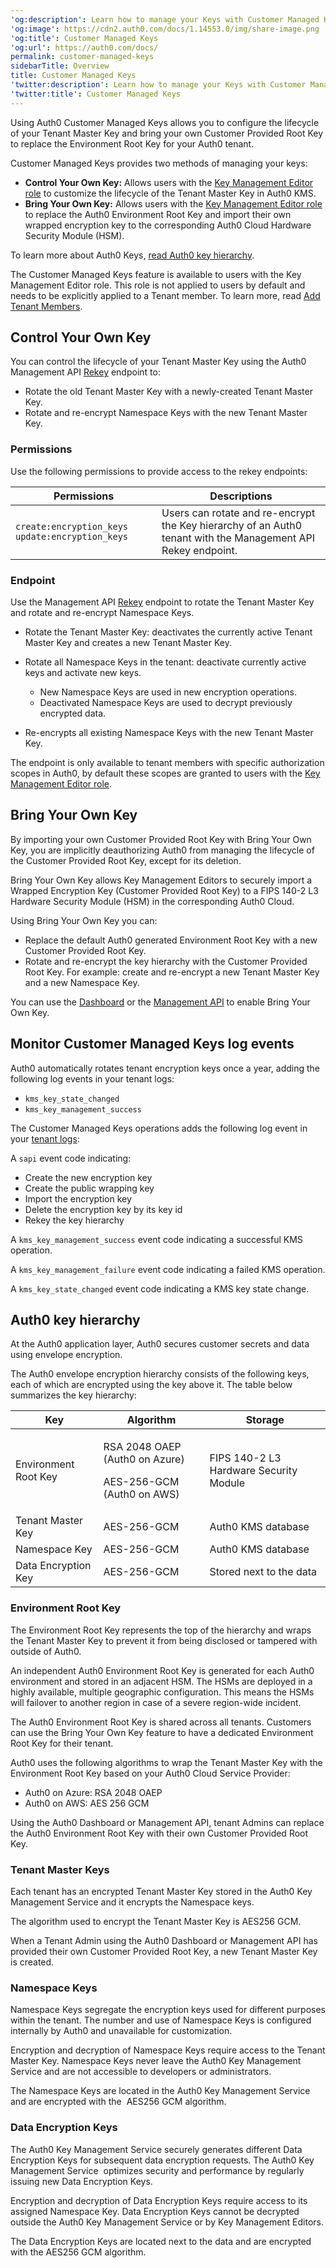 ---
'og:description': Learn how to manage your Keys with Customer Managed Keys.
'og:image': https://cdn2.auth0.com/docs/1.14553.0/img/share-image.png
'og:title': Customer Managed Keys
'og:url': https://auth0.com/docs/
permalink: customer-managed-keys
sidebarTitle: Overview
title: Customer Managed Keys
'twitter:description': Learn how to manage your Keys with Customer Managed Keys.
'twitter:title': Customer Managed Keys
---
Using Auth0 Customer Managed Keys allows you to configure the lifecycle of your Tenant Master Key and bring your own Customer Provided Root Key to replace the Environment Root Key for your Auth0 tenant.

Customer Managed Keys provides two methods of managing your keys:

* **Control Your Own Key:** Allows users with the  [Key Management Editor role](/docs/get-started/manage-dashboard-access/add-dashboard-users) to customize the lifecycle of the Tenant Master Key in Auth0 KMS.
* **Bring Your Own Key:** Allows users with the  [Key Management Editor role](/docs/get-started/manage-dashboard-access/add-dashboard-users) to replace the Auth0 Environment Root Key and import their own wrapped encryption key to the corresponding Auth0 Cloud Hardware Security Module (HSM).

To learn more about Auth0 Keys, [read Auth0 key hierarchy](/docs/secure/highly-regulated-identity/customer-managed-keys#auth0-key-hierarchy).

<Callout icon="file-lines" color="#0EA5E9" iconType="regular">

The Customer Managed Keys feature is available to users with the Key Management Editor role. This role is not applied to users by default and needs to be explicitly applied to a Tenant member. To learn more, read [Add Tenant Members](/docs/get-started/manage-dashboard-access/add-dashboard-users).

</Callout>

## Control Your Own Key

You can control the lifecycle of your Tenant Master Key using the Auth0 <Tooltip tip="Management API: A product to allow customers to perform administrative tasks." cta="View Glossary" href="/docs/glossary?term=Management+API">Management API</Tooltip> [Rekey](https://auth0.com/docs/api/management/v2/keys/post-encryption-rekey) endpoint to:

* Rotate the old Tenant Master Key with a newly-created Tenant Master Key.
* Rotate and re-encrypt Namespace Keys with the new Tenant Master Key.

### Permissions

Use the following permissions to provide access to the rekey endpoints:

<table class="table">
<thead>
<tr>
<th><b>Permissions</b></th>
<th><b>Descriptions</b></th>
</tr>
</thead>
<tbody>
<tr>
<td>
<code>create:encryption_keys</code>
<code>update:encryption_keys</code>
</td>
<td>
Users can rotate and re-encrypt the Key hierarchy of an Auth0 tenant with the Management API Rekey endpoint.
</td>
</tr>
</tbody>
</table>

### Endpoint

Use the Management API [Rekey](https://auth0.com/docs/api/management/v2/keys/post-encryption-rekey) endpoint to rotate the Tenant Master Key and rotate and re-encrypt Namespace Keys.

* Rotate the Tenant Master Key: deactivates the currently active Tenant Master Key and creates a new Tenant Master Key.
* Rotate all Namespace Keys in the tenant: deactivate currently active keys and activate new keys.

  + New Namespace Keys are used in new encryption operations.
  + Deactivated Namespace Keys are used to decrypt previously encrypted data.
* Re-encrypts all existing Namespace Keys with the new Tenant Master Key.

<Callout icon="file-lines" color="#0EA5E9" iconType="regular">

The endpoint is only available to tenant members with specific authorization scopes in Auth0, by default these scopes are granted to users with the  [Key Management Editor role](/docs/get-started/manage-dashboard-access/add-dashboard-users).

</Callout>

## Bring Your Own Key

<Warning>

By importing your own Customer Provided Root Key with Bring Your Own Key, you are implicitly deauthorizing Auth0 from managing the lifecycle of the Customer Provided Root Key, except for its deletion.

</Warning>

Bring Your Own Key allows Key Management Editors to securely import a Wrapped Encryption Key (Customer Provided Root Key) to a FIPS 140-2 L3 Hardware Security Module (HSM) in the corresponding Auth0 Cloud.

Using Bring Your Own Key you can:

* Replace the default Auth0 generated Environment Root Key with a new Customer Provided Root Key.
* Rotate and re-encrypt the key hierarchy with the Customer Provided Root Key. For example: create and re-encrypt a new Tenant Master Key and a new Namespace Key.

You can use the [Dashboard](/docs/secure/highly-regulated-identity/customer-managed-keys/customer-managed-keys-dashboard) or the [Management API](/docs/secure/highly-regulated-identity/customer-managed-keys/customer-managed-keys-management-api) to enable Bring Your Own Key.

## Monitor Customer Managed Keys log events

<Callout icon="file-lines" color="#0EA5E9" iconType="regular">

Auth0 automatically rotates tenant encryption keys once a year, adding the following log events in your tenant logs:

* `kms_key_state_changed`
* `kms_key_management_success`

</Callout>

The Customer Managed Keys operations adds the following log event in your [tenant logs](/docs/deploy-monitor/logs):

A `sapi` event code indicating:

* Create the new encryption key
* Create the public wrapping key
* Import the encryption key
* Delete the encryption key by its key id
* Rekey the key hierarchy

A `kms_key_management_success` event code indicating a successful KMS operation.

A `kms_key_management_failure` event code indicating a failed KMS operation.

A `kms_key_state_changed` event code indicating a KMS key state change.

## Auth0 key hierarchy

At the Auth0 application layer, Auth0 secures customer secrets and data using envelope encryption.

The Auth0 envelope encryption hierarchy consists of the following keys, each of which are encrypted using the key above it. The table below summarizes the key hierarchy:

<table class="table">
<thead>
<tr>
<th><b>Key</b></th>
<th><b>Algorithm</b></th>
<th><b>Storage</b></th>
</tr>
</thead>
<tbody>
<tr>
<td>Environment Root Key</td>
<td><p>RSA 2048 OAEP (Auth0 on Azure)</p><p>AES-256-GCM (Auth0 on AWS)</p></td>
<td>FIPS 140-2 L3 Hardware Security Module</td>
</tr>
<tr>
<td>Tenant Master Key</td>
<td>AES-256-GCM</td>
<td>Auth0 KMS database</td>
</tr>
<tr>
<td>Namespace Key</td>
<td>AES-256-GCM</td>
<td>Auth0 KMS database</td>
</tr>
<tr>
<td>Data Encryption Key</td>
<td>AES-256-GCM</td>
<td>Stored next to the data</td>
</tr>
</tbody>
</table>

### Environment Root Key

The Environment Root Key represents the top of the hierarchy and wraps the Tenant Master Key to prevent it from being disclosed or tampered with outside of Auth0.

An independent Auth0 Environment Root Key is generated for each Auth0 environment and stored in an adjacent HSM. The HSMs are deployed in a highly available, multiple geographic configuration. This means the HSMs will failover to another region in case of a severe region-wide incident.

The Auth0 Environment Root Key is shared across all tenants. Customers can use the Bring Your Own Key feature to have a dedicated Environment Root Key for their tenant.

Auth0 uses the following algorithms to wrap the Tenant Master Key with the Environment Root Key based on your Auth0 Cloud Service Provider:

* Auth0 on Azure: RSA 2048 OAEP
* Auth0 on AWS: AES 256 GCM

<Callout icon="file-lines" color="#0EA5E9" iconType="regular">

Using the Auth0 Dashboard or Management API, tenant Admins can replace the Auth0 Environment Root Key with their own Customer Provided Root Key.

</Callout>

### Tenant Master Keys

Each tenant has an encrypted Tenant Master Key stored in the Auth0 Key Management Service and it encrypts the Namespace keys.

The algorithm used to encrypt the Tenant Master Key is AES256 GCM.

<Callout icon="file-lines" color="#0EA5E9" iconType="regular">

When a Tenant Admin using the Auth0 Dashboard or Management API has provided their own Customer Provided Root Key, a new Tenant Master Key is created.

</Callout>

### Namespace Keys

Namespace Keys segregate the encryption keys used for different purposes within the tenant. The number and use of Namespace Keys is configured internally by Auth0 and unavailable for customization.

Encryption and decryption of Namespace Keys require access to the Tenant Master Key. Namespace Keys never leave the Auth0 Key Management Service and are not accessible to developers or administrators.

The Namespace Keys are located in the Auth0 Key Management Service and are encrypted with the  AES256 GCM algorithm.

### Data Encryption Keys

The Auth0 Key Management Service securely generates different Data Encryption Keys for subsequent data encryption requests. The Auth0 Key Management Service  optimizes security and performance by regularly issuing new Data Encryption Keys.

Encryption and decryption of Data Encryption Keys require access to its assigned Namespace Key. Data Encryption Keys cannot be decrypted outside the Auth0 Key Management Service or by Key Management Editors.

The Data Encryption Keys are located next to the data and are encrypted with the AES256 GCM algorithm.